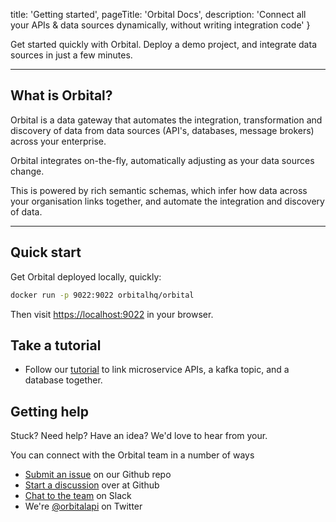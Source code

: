   title: 'Getting started',
  pageTitle: 'Orbital Docs',
  description: 'Connect all your APIs & data sources dynamically, without writing integration code'
}

Get started quickly with Orbital.  Deploy a demo project, and integrate data sources in just a few minutes.

<QuickLinks>
  <QuickLink title='Installation' icon='installation' href='/'
             description='Step-by-step guides to setting up Orbital locally, and deploying to your cloud of choice.'></QuickLink>
  <QuickLink title="Connecting data sources" icon="presets" href="/"
             description="Connect your APIs, Databases and Message Queues to Orbital."/>
  <QuickLink title="Querying" icon="plugins" href="/"
             description="Query for data through Orbital's API, and let Orbital handle the integration plumbing for you."/>
  <QuickLink title="Data Pipelines" icon="theming" href="/"
             description="Code-free ETL with Orbital's data pipelines, which can transform and enrich data automatically"/>
</QuickLinks>


---


## What is Orbital?

Orbital is a data gateway that automates the integration, transformation and discovery of data from data sources (API's, databases, message brokers) across your enterprise.

Orbital integrates on-the-fly, automatically adjusting as your data sources change.

This is powered by rich semantic schemas, which infer how data across your organisation links together, and automate the integration and discovery of data.

<ImageWithCaption src={NetworkDiagram.src} addLightBackground/>

---

## Quick start

Get Orbital deployed locally, quickly:

```bash
docker run -p 9022:9022 orbitalhq/orbital
```

Then visit [https://localhost:9022](https://localhost:9022) in your browser.

## Take a tutorial

 * Follow our [tutorial](/tutorials/api-db-integration/rest-db-integration/) to link microservice APIs, a kafka topic, and a database together.

## Getting help

Stuck?  Need help?  Have an idea?  We'd love to hear from your.

You can connect with the Orbital team in a number of ways

 * [Submit an issue](https://github.com/orbitalapi/orbital/issues) on our Github repo
 * [Start a discussion](https://github.com/orbitalapi/orbital/discussions) over at Github
 * [Chat to the team](https://join.slack.com/t/orbitalapi/shared_invite/zt-697laanr-DHGXXak5slqsY9DqwrkzHg) on Slack
 * We're [@orbitalapi](https://twitter.com/orbitalapi) on Twitter
